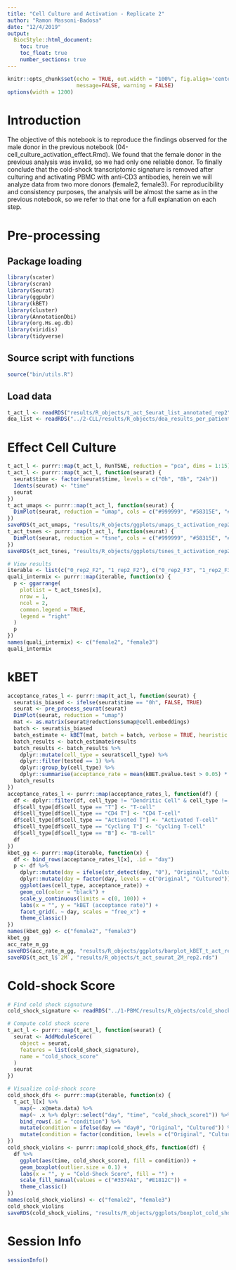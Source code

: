 ```yaml
---
title: "Cell Culture and Activation - Replicate 2"
author: "Ramon Massoni-Badosa"
date: "12/4/2019"
output: 
  BiocStyle::html_document:
    toc: true
    toc_float: true
    number_sections: true
---
```


```r
knitr::opts_chunk$set(echo = TRUE, out.width = "100%", fig.align='center', 
                      message=FALSE, warning = FALSE)
options(width = 1200)
```

# Introduction
The objective of this notebook is to reproduce the findings observed for the male donor in the previous notebook (04-cell_culture_activation_effect.Rmd). We found that the female donor in the previous analysis was invalid, so we had only one reliable donor. To finally conclude that the cold-shock transcriptomic signature is removed after culturing and activating PBMC with anti-CD3 antibodies, herein we will analyze data from two more donors (female2, female3). For reproducibility and consistency purposes, the analysis will be almost the same as in the previous notebook, so we refer to that one for a full explanation on each step. 

# Pre-processing

## Package loading

```r
library(scater)
library(scran)
library(Seurat)
library(ggpubr)
library(kBET)
library(cluster)
library(AnnotationDbi)
library(org.Hs.eg.db)
library(viridis)
library(tidyverse)
```

## Source script with functions

```r
source("bin/utils.R")
```

## Load data

```r
t_act_l <- readRDS("results/R_objects/t_act_Seurat_list_annotated_rep2")
dea_list <- readRDS("../2-CLL/results/R_objects/dea_results_per_patient.rds")
```

# Effect Cell Culture

```r
t_act_l <- purrr::map(t_act_l, RunTSNE, reduction = "pca", dims = 1:15)
t_act_l <- purrr::map(t_act_l, function(seurat) {
  seurat$time <- factor(seurat$time, levels = c("0h", "8h", "24h"))
  Idents(seurat) <- "time"
  seurat
})
t_act_umaps <- purrr::map(t_act_l, function(seurat) {
  DimPlot(seurat, reduction = "umap", cols = c("#999999", "#58315E", "#D36A55"))
})
saveRDS(t_act_umaps, "results/R_objects/ggplots/umaps_t_activation_rep2.rds")
t_act_tsnes <- purrr::map(t_act_l, function(seurat) {
  DimPlot(seurat, reduction = "tsne", cols = c("#999999", "#58315E", "#D36A55"))
})
saveRDS(t_act_tsnes, "results/R_objects/ggplots/tsnes_t_activation_rep2.rds")

# View results
iterable <- list(c("0_rep2_F2", "1_rep2_F2"), c("0_rep2_F3", "1_rep2_F3"))
quali_intermix <- purrr::map(iterable, function(x) {
  p <- ggarrange(
    plotlist = t_act_tsnes[x], 
    nrow = 1, 
    ncol = 2, 
    common.legend = TRUE, 
    legend = "right"
  )
  p
})
names(quali_intermix) <- c("female2", "female3")
quali_intermix
```

# kBET

```r
acceptance_rates_l <- purrr::map(t_act_l, function(seurat) {
  seurat$is_biased <- ifelse(seurat$time == "0h", FALSE, TRUE)
  seurat <- pre_process_seurat(seurat)
  DimPlot(seurat, reduction = "umap")
  mat <- as.matrix(seurat@reductions$umap@cell.embeddings)
  batch <- seurat$is_biased
  batch_estimate <- kBET(mat, batch = batch, verbose = TRUE, heuristic = FALSE, testSize = 50)
  batch_results <- batch_estimate$results
  batch_results <- batch_results %>% 
    dplyr::mutate(cell_type = seurat$cell_type) %>% 
    dplyr::filter(tested == 1) %>% 
    dplyr::group_by(cell_type) %>%
    dplyr::summarise(acceptance_rate = mean(kBET.pvalue.test > 0.05) * 100)
  batch_results
})
acceptance_rates_l <- purrr::map(acceptance_rates_l, function(df) {
  df <- dplyr::filter(df, cell_type != "Dendritic Cell" & cell_type != "Mitotic") # not enough cells
  df$cell_type[df$cell_type == "T"] <- "T-cell"
  df$cell_type[df$cell_type == "CD4 T"] <- "CD4 T-cell"
  df$cell_type[df$cell_type == "Activated T"] <- "Activated T-cell"
  df$cell_type[df$cell_type == "Cycling T"] <- "Cycling T-cell"
  df$cell_type[df$cell_type == "B"] <- "B-cell"
  df
})
kbet_gg <- purrr::map(iterable, function(x) {
  df <- bind_rows(acceptance_rates_l[x], .id = "day")
  p <- df %>%    
    dplyr::mutate(day = ifelse(str_detect(day, "0"), "Original", "Cultured")) %>% 
    dplyr::mutate(day = factor(day, levels = c("Original", "Cultured"))) %>% 
    ggplot(aes(cell_type, acceptance_rate)) +
    geom_col(color = "black") +
    scale_y_continuous(limits = c(0, 100)) +
    labs(x = "", y = "kBET (acceptance rate)") +
    facet_grid(. ~ day, scales = "free_x") +
    theme_classic()
})
names(kbet_gg) <- c("female2", "female3")
kbet_gg
acc_rate_m_gg
saveRDS(acc_rate_m_gg, "results/R_objects/ggplots/barplot_kBET_t_act_rep2.rds")
saveRDS(t_act_l$`2M`, "results/R_objects/t_act_seurat_2M_rep2.rds")
```

# Cold-shock Score

```r
# Find cold shock signature
cold_shock_signature <- readRDS("../1-PBMC/results/R_objects/cold_shock_signature_up.rds")

# Compute cold shock score
t_act_l <- purrr::map(t_act_l, function(seurat) {
  seurat <- AddModuleScore(
    object = seurat, 
    features = list(cold_shock_signature), 
    name = "cold_shock_score"
  )
  seurat
})

# Visualize cold-shock score
cold_shock_dfs <- purrr::map(iterable, function(x) {
  t_act_l[x] %>% 
    map(~ .x@meta.data) %>%
    map(~ .x %>% dplyr::select("day", "time", "cold_shock_score1")) %>% 
    bind_rows(.id = "condition") %>% 
    mutate(condition = ifelse(day == "day0", "Original", "Cultured")) %>% 
    mutate(condition = factor(condition, levels = c("Original", "Cultured")))
})
cold_shock_violins <- purrr::map(cold_shock_dfs, function(df) {
  df %>% 
    ggplot(aes(time, cold_shock_score1, fill = condition)) +
    geom_boxplot(outlier.size = 0.1) +
    labs(x = "", y = "Cold-Shock Score", fill = "") +
    scale_fill_manual(values = c("#3374A1", "#E1812C")) +
    theme_classic()
})
names(cold_shock_violins) <- c("female2", "female3")
cold_shock_violins
saveRDS(cold_shock_violins, "results/R_objects/ggplots/boxplot_cold_shock_t_act_rep2.rds")
```

# Session Info

```r
sessionInfo()
```

